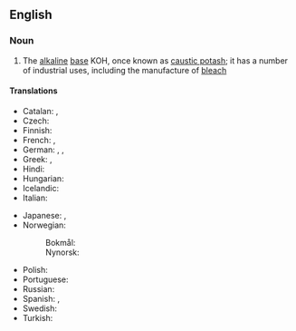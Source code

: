 ==English==

===Noun===
{{wikipedia}}
{{en-noun|-}}

# {{lb|en|inorganic compound}} The [[alkaline]] [[base]] KOH, once known as [[caustic potash]]; it has a number of industrial uses, including the manufacture of [[bleach]]

====Translations====
{{trans-top|potassium hydroxide}}
* Catalan: {{t|ca|hidròxid de potassi|m}}, {{t|ca|potassa càustica|f}}
* Czech: {{t|cs|hydroxid draselný|m}}
* Finnish: {{t|fi|kaliumhydroksidi}}
* French: {{t+|fr|hydroxyde de potassium|m}}, {{t+|fr|potasse caustique|f}}
* German: {{t|de|Kaliumhydroxid|n}}, {{t|de|Ätzkali|n}}, {{t|de|kaustisches Kali|n}}
* Greek: {{t|el|υδροξείδιο του καλίου|n}}, {{qualifier|colloquial}} {{t|el|καυστική ποτάσα|f}}
* Hindi: {{t|hi|दहातु उदजारेय|tr=dahaatu udjaareya|sc=Deva}}
* Hungarian: {{t|hu|kálium-hidroxid}}
* Icelandic: {{t|is|kalíumhýdroxíð|n}}
* Italian: {{t+|it|idrossido di potassio|m}}
{{trans-mid}}
* Japanese: {{t|ja|水酸化カリウム|tr=suisanka kariumu|sc=Jpan}}, {{t+|ja|苛性カリ|tr=kaseikari|sc=Jpan}}
* Norwegian:
*: Bokmål: {{t|nb|kaliumhydroksid|n}}
*: Nynorsk: {{t|nn|kaliumhydroksid|n}}
* Polish: {{t|pl|wodorotlenek potasu|m}}
* Portuguese: {{t|pt|hidróxido de potássio|m}}
* Russian: {{t+|ru|гидроксид калия|m}}
* Spanish: {{t|es|hidróxido de potasio|m}}, {{t|es|potasa cáustica|f}}
* Swedish: {{t+|sv|kaliumhydroxid|c}}
* Turkish: {{t+|tr|potasyum hidroksit}}
{{trans-bottom}}